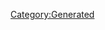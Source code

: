 {{Database/Costume/CostumeInfo
 |ID=24
 |DivaId=2
 |PrismCostumeId=4
 |Enabled=2
 |SkillId=9
 |EODICFLJAKO=False
 |AGBPBDODKBK=1
 |HMCOGDICFNB=1
 |LevelMax=4
 |HGBJODBCJDA=4
 |EGLDFPILJLG=0
 |GLEEPAFMPLO=False
 |IIELLEPEEFH=240
}}
[[Category:Generated]]

